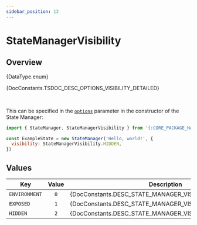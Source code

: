 ```yaml
---
sidebar_position: 13
---
```



# StateManagerVisibility

## Overview

<TypeDisplay>{DataType.enum}</TypeDisplay>

<MarkdownWrapper>{DocConstants.TSDOC_DESC_OPTIONS_VISIBILITY_DETAILED}</MarkdownWrapper>

<br/>

This can be specified in the [`options`](./StateManagerOptions.mdx) parameter in the constructor of the State Manager:
```js
import { StateManager, StateManagerVisibility } from '{:CORE_PACKAGE_NAME:}'

const ExampleState = new StateManager('Hello, world!', {
  visibility: StateManagerVisibility.HIDDEN,
})
```

## Values

| Key           | Value | Description                                              |
| ------------- | :---: | -------------------------------------------------------- |
| `ENVIRONMENT` |  `0`  | {DocConstants.DESC_STATE_MANAGER_VISIBILITY_ENVIRONMENT} |
| `EXPOSED`     |  `1`  | {DocConstants.DESC_STATE_MANAGER_VISIBILITY_EXPOSED}     |
| `HIDDEN`      |  `2`  | {DocConstants.DESC_STATE_MANAGER_VISIBILITY_HIDDEN}      |

<br />

<DevToolsPreview />
